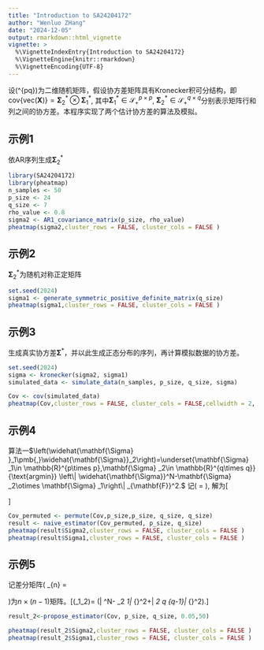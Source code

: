 ```yaml
---
title: "Introduction to SA24204172"
author: "Wenluo ZHang"
date: "2024-12-05"
output: rmarkdown::html_vignette
vignette: >
  %\VignetteIndexEntry{Introduction to SA24204172}
  %\VignetteEngine{knitr::rmarkdown}
  %\VignetteEncoding{UTF-8}
---
```


设\(\mathrm{\mathbf{X}}\in \mathbb{R}^{p\times q}\)为二维随机矩阵，假设协方差矩阵具有Kronecker积可分结构，即$\mathrm{cov\{vec(\mathbf{X})\}}=\mathbf{\Sigma}_{2}^{*} \otimes \mathbf{\Sigma}_{1}^{*}$, 其中$\mathbf{\Sigma}_{1}^{*} \in \mathcal{S}_{+}^{p\times p}$, $\mathbf{\Sigma}_{2}^{*} \in \mathcal{S}_{+}^{q\times q}$分别表示矩阵行和列之间的协方差。本程序实现了两个估计协方差的算法及模拟。

## 示例1
依AR序列生成$\mathbf{\Sigma}_{2}^{*}$
```r
library(SA24204172)
library(pheatmap)
n_samples <- 50
p_size <- 24
q_size <- 7
rho_value <- 0.8
sigma2 <- AR1_covariance_matrix(p_size, rho_value)
pheatmap(sigma2,cluster_rows = FALSE, cluster_cols = FALSE )
```

## 示例2
$\mathbf{\Sigma}_{2}^{*}$为随机对称正定矩阵
```r
set.seed(2024)
sigma1 <- generate_symmetric_positive_definite_matrix(q_size)
pheatmap(sigma1,cluster_rows = FALSE, cluster_cols = FALSE )
```

## 示例3
生成真实协方差$\mathbf{\Sigma}^{*}$，并以此生成正态分布的序列，再计算模拟数据的协方差。
```r
set.seed(2024)
sigma <- kronecker(sigma2, sigma1)
simulated_data <- simulate_data(n_samples, p_size, q_size, sigma)

Cov <- cov(simulated_data)
pheatmap(Cov,cluster_rows = FALSE, cluster_cols = FALSE,cellwidth = 2, cellheight = 2 )
```

##  示例4
算法一$\left(\widehat{\mathbf{\Sigma} }_1\pmb{,}\widehat{\mathbf{\Sigma}}_2\right)=\underset{\mathbf{\Sigma} _1\in \mathbb{R}^{p\times p},\mathbf{\Sigma} _2\in \mathbb{R}^{q\times q}}{\text{argmin}} \left\| \widehat{\mathbf{\Sigma}}^N-\mathbf{\Sigma} _2\otimes \mathbf{\Sigma} _1\right\| _{\mathbf{F}}^2.$
记\(
\widetilde{\mathbf{\Sigma}} = 
\begin{pmatrix}
\text{vec}(\mathbf{\widehat{\Sigma}}_{1,1} ^N)^{\top} \\
\text{vec}(\mathbf{\widehat{\Sigma}}_{2,1} ^N)^{\top} \\
\vdots \\
\text{vec}(\mathbf{\widehat{\Sigma}}_{q,1} ^N)^{\top}\\
\vdots \\
\text{vec}(\mathbf{\widehat{\Sigma}}_{q,q} ^N)^{\top}
\end{pmatrix}
\), 解为\[
\begin{aligned}
    \text{vec}(\mathbf{\Sigma}_1) &= \sqrt{\sigma_1} \mathbf{v}_1 \\
    \text{vec}(\mathbf{\Sigma}_2) &= \sqrt{\sigma_1} \mathbf{u}_1.
\end{aligned}
\]

```r
Cov_permuted <- permute(Cov,p_size,p_size, q_size, q_size)
result <- naive_estimator(Cov_permuted, p_size, q_size)
pheatmap(result$Sigma2,cluster_rows = FALSE, cluster_cols = FALSE )
pheatmap(result$Sigma1,cluster_rows = FALSE, cluster_cols = FALSE )
```

##  示例5
记差分矩阵\(
    \mathbf{D}_{n} = \begin{pmatrix}
-1 & 0 & 0 & \cdots & 0 \\
1 & -1 & 0 & \cdots & \cdots \\
0 & 1 & -1 & \cdots & 0 \\
0 & 0 & 1 & \cdots & 0 \\
\vdots & \vdots & \vdots & \ddots & \vdots \\
0 & 0 & 0 & \cdots & 1
\end{pmatrix}
\)为$n\times (n-1)$矩阵。\[\left(\widehat{\mathbf{\Sigma}}_1\pmb{,}\widehat{\mathbf{\Sigma}}_2\right)=\underset{\mathbf{\Sigma}_1,\mathbf{\Sigma}_2}{\mathbf{argmin}} \left(\left\| \widehat{\mathbf{\Sigma} }^N-\mathbf{\Sigma} _2\otimes \mathbf{\Sigma} _1\right\| _{\mathbf{F}}^2+\lambda  \left\| \mathbf{\Sigma}_2 \mathbf{D}_q \mathbf{D}_{q-1}\right\| _{\mathbf{F}}^2\right).\]
```r
result_2<-propose_estimator(Cov, p_size, q_size, 0.05,50)
```

```r
pheatmap(result_2$Sigma2,cluster_rows = FALSE, cluster_cols = FALSE )
pheatmap(result_2$Sigma1,cluster_rows = FALSE, cluster_cols = FALSE )
```


